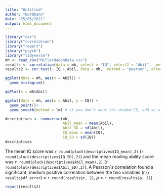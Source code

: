```yaml
---
title: "Untitled"
author: "Nordmann"
date: "25/05/2021"
output: html_document
---
```


```r
library("car")
library("correlation")
library("report")
library("psych")
library("tidyverse")
mh <- read_csv("MillerHadenData.csv")
results <- correlation(data = mh, select = "IQ", select2 = "Abil",  method = "pearson", alternative = "two.sided")
results2 <- cor.test(~ IQ + Abil, data = mh,  method = "pearson", alternative = "two.sided")
```

```r
ggplot(data = mh, aes(x = Abil)) +
  geom_histogram()
```

```r
qqPlot(x = mh$Abil)
```

```r
ggplot(data = mh, aes(x = Abil, y = IQ)) +
  geom_point()+
  geom_smooth(method = lm) # if you don't want the shaded CI, add se = FALSE to this
```

```r
descriptives <- summarise(mh, 
                          Abil_mean = mean(Abil),
                          Abil_SD = sd(Abil),
                          IQ_mean = mean(IQ),
                          IQ_SD = sd(IQ))
descriptives
```

The mean IQ score was `r round(pluck(descriptives$IQ_mean),2)` (`r round(pluck(descriptives$IQ_SD),2)`) and the mean reading ability score was `r round(pluck(descriptives$Abil_mean),2)` (`r round(pluck(descriptives$Abil_SD),2)`). A Pearson\`s correlation found a significant, medium positive correlation between the two variables (r (`r results$df_error`) = `r round(results$r, 2)`, *p* = `r round(results$p, 3)`).

```r
report(results2)
```

